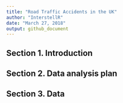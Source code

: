 ```yaml
---
title: "Road Traffic Accidents in the UK"
author: "InterstellR"
date: "March 27, 2018"
output: github_document
---
```


## Section 1. Introduction

## Section 2. Data analysis plan

## Section 3. Data
